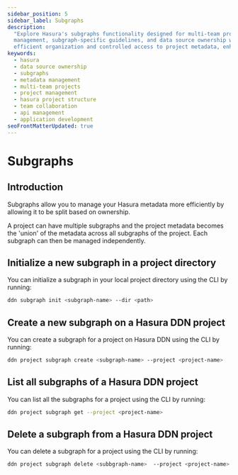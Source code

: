 ```yaml
---
sidebar_position: 5
sidebar_label: Subgraphs
description:
  "Explore Hasura's subgraphs functionality designed for multi-team projects. Understand the process of metadata object
  management, subgraph-specific guidelines, and data source ownership within Hasura. Discover how subgraphs facilitate
  efficient organization and controlled access to project metadata, enhancing team collaboration on Hasura projects."
keywords:
  - hasura
  - data source ownership
  - subgraphs
  - metadata management
  - multi-team projects
  - project management
  - hasura project structure
  - team collaboration
  - api management
  - application development
seoFrontMatterUpdated: true
---
```


# Subgraphs

## Introduction

Subgraphs allow you to manage your Hasura metadata more efficiently by allowing it to be split based on ownership.

A project can have multiple subgraphs and the project metadata becomes the 'union' of the metadata across all subgraphs
of the project. Each subgraph can then be managed independently.

## Initialize a new subgraph in a project directory

You can initialize a subgraph in your local project directory using the CLI by running:

```bash
ddn subgraph init <subgraph-name> --dir <path>
```

## Create a new subgraph on a Hasura DDN project

You can create a subgraph for a project on Hasura DDN using the CLI by running:

```bash
ddn project subgraph create <subgraph-name> --project <project-name>
```

## List all subgraphs of a Hasura DDN project

You can list all the subgraphs for a project using the CLI by running:

```bash
ddn project subgraph get --project <project-name>
```

## Delete a subgraph from a Hasura DDN project

You can delete a subgraph for a project using the CLI by running:

```bash
ddn project subgraph delete <subbgraph-name>  --project <project-name>
```
